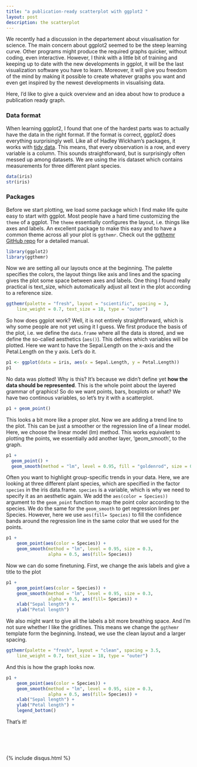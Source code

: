 ```yaml
---
title: "a publication-ready scatterplot with ggplot2 "
layout: post
description: the scatterplot
---
```


We recently had a discussion in the departement about visualisation for science. The main concern about ggplot2 seemed to be the steep learning curve. Other programs might produce the required graphs quicker, without coding, even interactive. However, I think with a little bit of training and keeping up to date
with the new developments in ggplot, it will be the last visualization software you have to learn. Moreover, it will give you freedom of the mind by making it possible to create whatever graphs you want and even get inspired by the newest developments in visualising data. 

Here, I'd like to give a quick overview and an idea about how to produce a publication ready graph.

### Data format

When learning ggplot2, I found that one of the hardest parts was to actually have the data in the right format.
If the format is correct, ggplot2 does everything surprisingly well. Like all of Hadley Wickham's packages,
it works with [tidy data](https://www.jstatsoft.org/article/view/v059i10). This means, that every observation
is a row, and every variable is a column. This sounds straightforward, but is surprisingly often messed up among datasets. 
We are using the iris dataset which contains measurements for three different plant species.

```r
data(iris)
str(iris)
```

### Packages

Before we start plotting, we load some package which I find make life quite easy to start with
ggplot. Most people have a hard time customizing the `theme` of a ggplot. The `theme` essentially configures the layout, i.e. things like axes and labels. An excellent package to make this easy and
to have a common theme across all your plot is `ggthemr`. Check out the [ggthemr GitHub repo](https://github.com/cttobin/ggthemr) for a detailed manual.

```r
library(ggplot2)
library(ggthemr)
```

Now we are setting all our layouts once at the beginning. The palette specifies the colors, 
the layout things like axis and lines and the spacing gives the plot some space between axes and labels. One thing I found really practical is text_size, which automatically adjust all text in the plot according to a reference size.

```r
ggthemr(palette = "fresh", layout = "scientific", spacing = 3,
    line_weight = 0.7, text_size = 18, type = "outer")
```

So how does ggplot work? Well, it is not entirely straightforward, which is why some people are not yet using it I guess. We first produce the basis of the plot, i.e. we define the `data.frame` where all the data is stored, and we define the so-called aesthetics (`aes()`). This defines which variables will be plotted. Here we want to have the Sepal.Length on the x-axis and the Petal.Length on the y axis. Let's do it.

```r
p1 <- ggplot(data = iris, aes(x = Sepal.Length, y = Petal.Length)) 
p1
```

No data was plotted! Why is this? It's because we didn't define yet **how the data should be represented**. This is the whole point about the layered grammar of graphics! So do we want points, bars, boxplots or what? We have two continous variables, so let's try it with a scatterplot.

```r
p1 + geom_point()
```

This looks a bit more like a proper plot. Now we are adding a trend line to the plot. This can be just a smoother or the regression line of a linear model. Here, we choose the linear model (lm) method. This works equivalent to plotting
the points, we essentially add another layer, 'geom_smooth', to the graph.

```r
p1 + 
  geom_point() +
  geom_smooth(method = "lm", level = 0.95, fill = "goldenrod", size = 0.3, alpha = 0.5) 
```

Often you want to highlight group-specific trends in your data. Here, we are looking at three different plant species, which are specified in the factor `species` in the iris data.frame. `species` is a variable, which is why we need to specify it as an aesthetic again. We add the `aes(color = Species))` argument to the `geom_point`
function to map the point color according to the species. We do the same for the `geom_smooth` to
get regression lines per Species. However, here we use `aes(fill= Species)` to fill the confidence bands
around the regression line in the same color that we used for the points.

```r
p1 + 
    geom_point(aes(color = Species)) +
    geom_smooth(method = "lm", level = 0.95, size = 0.3, 
                alpha = 0.5, aes(fill= Species)) 
```

Now we can do some finetuning. First, we change the axis labels and give a title to the plot

```r
p1 + 
    geom_point(aes(color = Species)) +
    geom_smooth(method = "lm", level = 0.95, size = 0.3, 
                alpha = 0.5, aes(fill= Species)) +
    xlab("Sepal length") +
    ylab("Petal length") 
```


We also might want to give all the labels a bit more breathing space. And I'm not sure whether I like the gridlines. This means we change the `ggthemr` template form the beginning. Instead, we use the clean layout and a larger spacing.

```r
ggthemr(palette = "fresh", layout = "clean", spacing = 3.5,
    line_weight = 0.7, text_size = 18, type = "outer")
```

And this is how the graph looks now.

```r
p1 + 
    geom_point(aes(color = Species)) +
    geom_smooth(method = "lm", level = 0.95, size = 0.3, 
                alpha = 0.5, aes(fill= Species)) +
    xlab("Sepal length") +
    ylab("Petal length") +
    legend_bottom()
```


That's it! 

<br/><br/>
<br/><br/>
{% include disqus.html %}
